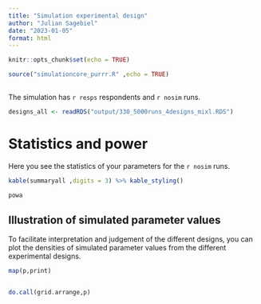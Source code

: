 ```yaml
---
title: "Simulation experimental design"
author: "Julian Sagebiel"
date: "2023-01-05"
format: html
---
```


```r
knitr::opts_chunk$set(echo = TRUE)
```



```r

source("simulationcore_purrr.R" ,echo = TRUE)
         


```


The simulation has `r resps` respondents and `r nosim` runs.







```r

designs_all <- readRDS("output/330_5000runs_4designs_mixl.RDS")

```





# Statistics and power


Here you see the statistics of your parameters for the `r nosim` runs.

```r
kable(summaryall ,digits = 3) %>% kable_styling()
```



```r
powa

```

## Illustration of simulated parameter values

To facilitate interpretation and judgement of the different designs, you can plot the densities of simulated parameter values from the different experimental designs.




```r

map(p,print)


do.call(grid.arrange,p)
```



